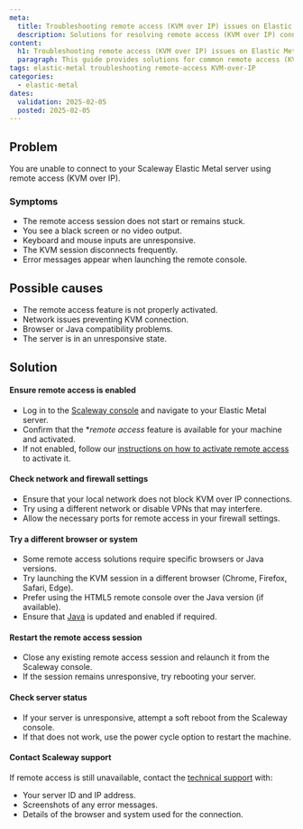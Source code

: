 ```yaml
---
meta:
  title: Troubleshooting remote access (KVM over IP) issues on Elastic Metal servers
  description: Solutions for resolving remote access (KVM over IP) connection issues on Scaleway Elastic Metal servers.
content:
  h1: Troubleshooting remote access (KVM over IP) issues on Elastic Metal servers
  paragraph: This guide provides solutions for common remote access (KVM over IP) connection issues encountered with Scaleway Elastic Metal servers.
tags: elastic-metal troubleshooting remote-access KVM-over-IP
categories:
  - elastic-metal
dates:
  validation: 2025-02-05
  posted: 2025-02-05
---
```


## Problem
You are unable to connect to your Scaleway Elastic Metal server using remote access (KVM over IP).

### Symptoms
- The remote access session does not start or remains stuck.
- You see a black screen or no video output.
- Keyboard and mouse inputs are unresponsive.
- The KVM session disconnects frequently.
- Error messages appear when launching the remote console.

## Possible causes
- The remote access feature is not properly activated.
- Network issues preventing KVM connection.
- Browser or Java compatibility problems.
- The server is in an unresponsive state.

## Solution

#### Ensure remote access is enabled
- Log in to the [Scaleway console](https://console.scaleway.com/) and navigate to your Elastic Metal server.
- Confirm that the **remote access* feature is available for your machine and activated.
- If not enabled, follow our [instructions on how to activate remote access](/elastic-metal/how-to/activate-remote-access/) to activate it.

#### Check network and firewall settings
- Ensure that your local network does not block KVM over IP connections.
- Try using a different network or disable VPNs that may interfere.
- Allow the necessary ports for remote access in your firewall settings.

#### Try a different browser or system
- Some remote access solutions require specific browsers or Java versions.
- Try launching the KVM session in a different browser (Chrome, Firefox, Safari, Edge).
- Prefer using the HTML5 remote console over the Java version (if available).
- Ensure that [Java](https://www.java.com/en/) is updated and enabled if required.

#### Restart the remote access session
- Close any existing remote access session and relaunch it from the Scaleway console.
- If the session remains unresponsive, try rebooting your server.

#### Check server status
- If your server is unresponsive, attempt a soft reboot from the Scaleway console.
- If that does not work, use the power cycle option to restart the machine.

#### Contact Scaleway support
If remote access is still unavailable, contact the [technical support](https://console.scaleway.com/support) with:
  - Your server ID and IP address.
  - Screenshots of any error messages.
  - Details of the browser and system used for the connection.
